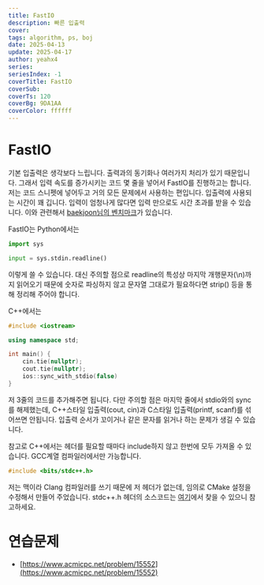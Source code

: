```yaml
---
title: FastIO
description: 빠른 입출력
cover:
tags: algorithm, ps, boj
date: 2025-04-13
update: 2025-04-17
author: yeahx4
series: 
seriesIndex: -1
coverTitle: FastIO
coverSub: 
coverTs: 120
coverBg: 9DA1AA
coverColor: ffffff
---
```


# FastIO

기본 입출력은 생각보다 느립니다. 출력과의 동기화나 여러가지 처리가 있기 때문입니다. 그래서 입력 속도를 증가시키는 코드 몇 줄을 넣어서 FastIO를 진행하고는 합니다. 저는 코드 스니펫에 넣어두고 거의 모든 문제에서 사용하는 편입니다. 입출력에 사용되는 시간이 꽤 깁니다. 입력이 엄청나게 많다면 입력 만으로도 시간 초과를 받을 수 있습니다. 이와 관련해서 [baekjoon님의 벤치마크](https://www.acmicpc.net/blog/view/56)가 있습니다.

FastIO는 Python에서는

```python
import sys

input = sys.stdin.readline()
```

이렇게 쓸 수 있습니다. 대신 주의할 점으로 readline의 특성상 마지막 개행문자(\n)까지 읽어오기 때문에 숫자로 파싱하지 않고 문자열 그대로가 필요하다면 strip() 등을 통해 정리해 주어야 합니다.

C++에서는

```cpp
#include <iostream>

using namespace std;

int main() {
    cin.tie(nullptr);
    cout.tie(nullptr);
    ios::sync_with_stdio(false)
}
```

저 3줄의 코드를 추가해주면 됩니다. 다만 주의할 점은 마지막 줄에서 stdio와의 sync를 해제했는데, C++스타일 입출력(cout, cin)과 C스타일 입출력(printf, scanf)를 섞어쓰면 안됩니다. 입출력 순서가 꼬이거나 같은 문자를 읽거나 하는 문제가 생길 수 있습니다.

참고로 C++에서는 헤더를 필요할 때마다 include하지 않고 한번에 모두 가져올 수 있습니다. GCC계열 컴파일러에서만 가능합니다.

```cpp
#include <bits/stdc++.h>
```

저는 맥이라 Clang 컴파일러를 쓰기 때문에 저 헤더가 없는데, 임의로 CMake 설정을 수정해서 만들어 주었습니다. stdc++.h 헤더의 소스코드는 [여기](https://gist.github.com/Einstrasse/ac0fe7d7450621a39364ed3b05cacd11)에서 찾을 수 있으니 참고하세요.



# 연습문제

- [https://www.acmicpc.net/problem/15552](https://www.acmicpc.net/problem/15552)
